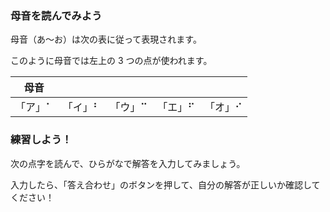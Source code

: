 
### 母音を読んでみよう

母音（あ～お）は次の表に従って表現されます。

このように母音では左上の 3 つの点が使われます。

| 母音    |         |         |         |         |
| ------- | ------- | ------- | ------- | ------- |
| 「ア」⠁ | 「イ」⠃ | 「ウ」⠉ | 「エ」⠋ | 「オ」⠊ |

### 練習しよう！

次の点字を読んで、ひらがなで解答を入力してみましょう。

入力したら、「答え合わせ」のボタンを押して、自分の解答が正しいか確認してください！

<PracticeRead question="あい" brailleDotCount={6} />
<br />
<PracticeRead question="うえ" brailleDotCount={6} />
